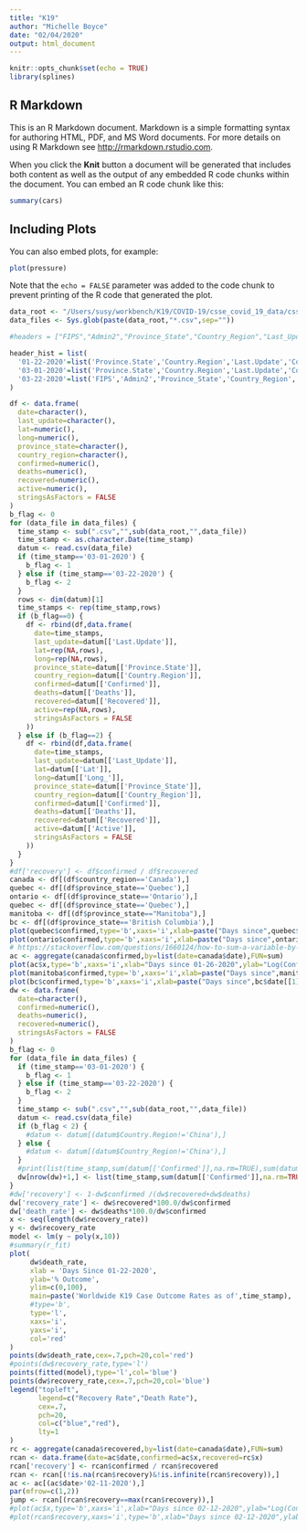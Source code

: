 ```yaml
---
title: "K19"
author: "Michelle Boyce"
date: "02/04/2020"
output: html_document
---
```


```r
knitr::opts_chunk$set(echo = TRUE)
library(splines)
```

## R Markdown

This is an R Markdown document. Markdown is a simple formatting syntax for authoring HTML, PDF, and MS Word documents. For more details on using R Markdown see <http://rmarkdown.rstudio.com>.

When you click the **Knit** button a document will be generated that includes both content as well as the output of any embedded R code chunks within the document. You can embed an R code chunk like this:

```r
summary(cars)
```

## Including Plots

You can also embed plots, for example:

```r
plot(pressure)
```

Note that the `echo = FALSE` parameter was added to the code chunk to prevent printing of the R code that generated the plot.

```r
data_root <- "/Users/susy/workbench/K19/COVID-19/csse_covid_19_data/csse_covid_19_daily_reports/"
data_files <- Sys.glob(paste(data_root,"*.csv",sep=""))

#headers = ["FIPS","Admin2","Province_State","Country_Region","Last_Update","Lat","Long_","Confirmed","Deaths"         "Recovered","Active","Combined_Key" ] 

header_hist = list(
  '01-22-2020'=list('Province.State','Country.Region','Last.Update','Confirmed','Deaths','Recovered'),
  '03-01-2020'=list('Province.State','Country.Region','Last.Update','Confirmed','Deaths','Recovered','Latitude','Longitude'),
  '03-22-2020'=list('FIPS','Admin2','Province_State','Country_Region','Last_Update','Lat','Long_','Confirmed','Deaths','Recovered','Active','Combined_Key')
)

df <- data.frame(
  date=character(),
  last_update=character(),
  lat=numeric(),
  long=numeric(),
  province_state=character(),
  country_region=character(),
  confirmed=numeric(),
  deaths=numeric(),
  recovered=numeric(),
  active=numeric(),
  stringsAsFactors = FALSE
)
b_flag <- 0
for (data_file in data_files) {
  time_stamp <- sub(".csv","",sub(data_root,"",data_file))
  time_stamp <- as.character.Date(time_stamp)
  datum <- read.csv(data_file)
  if (time_stamp=='03-01-2020') {
    b_flag <- 1
  } else if (time_stamp=='03-22-2020') {
    b_flag <- 2
  }
  rows <- dim(datum)[1]
  time_stamps <- rep(time_stamp,rows)
  if (b_flag==0) {
    df <- rbind(df,data.frame(
      date=time_stamps,
      last_update=datum[['Last.Update']],
      lat=rep(NA,rows),
      long=rep(NA,rows),
      province_state=datum[['Province.State']],
      country_region=datum[['Country.Region']],
      confirmed=datum[['Confirmed']],
      deaths=datum[['Deaths']],
      recovered=datum[['Recovered']],
      active=rep(NA,rows),
      stringsAsFactors = FALSE
    ))
  } else if (b_flag==2) {
    df <- rbind(df,data.frame(
      date=time_stamps,
      last_update=datum[['Last_Update']],
      lat=datum[['Lat']],
      long=datum[['Long_']],
      province_state=datum[['Province_State']],
      country_region=datum[['Country_Region']],
      confirmed=datum[['Confirmed']],
      deaths=datum[['Deaths']],
      recovered=datum[['Recovered']],
      active=datum[['Active']],
      stringsAsFactors = FALSE
    ))
  }
}
#df['recovery'] <- df$confirmed / df$recovered
canada <- df[(df$country_region=='Canada'),]
quebec <- df[(df$province_state=='Quebec'),]
ontario <- df[(df$province_state=='Ontario'),]
quebec <- df[(df$province_state=='Quebec'),]
manitoba <- df[(df$province_state=="Manitoba"),]
bc <- df[(df$province_state=='British Columbia'),]
plot(quebec$confirmed,type='b',xaxs='i',xlab=paste("Days since",quebec$date[[1]]),ylab="Confirmed",main=paste("Quebec K19 Stats as of",time_stamp))
plot(ontario$confirmed,type='b',xaxs='i',xlab=paste("Days since",ontario$date[[1]]),ylab="Confirmed",main=paste("Ontario K19 Stats as of",time_stamp))
# https://stackoverflow.com/questions/1660124/how-to-sum-a-variable-by-group
ac <- aggregate(canada$confirmed,by=list(date=canada$date),FUN=sum)
plot(ac$x,type='b',xaxs='i',xlab="Days since 01-26-2020",ylab="Log(Confirmed)",main=paste("Canada K19 Stats as of",time_stamp),log="y")
plot(manitoba$confirmed,type='b',xaxs='i',xlab=paste("Days since",manitoba$date[[1]]),ylab="Confirmed",main=paste("Manitoba K19 Stats as of",time_stamp))
plot(bc$confirmed,type='b',xaxs='i',xlab=paste("Days since",bc$date[[1]],bc$date[[1]]),ylab="Confirmed",main=paste("BC K19 Stats as of",time_stamp))
dw <- data.frame(
  date=character(),
  confirmed=numeric(),
  deaths=numeric(),
  recovered=numeric(),
  stringsAsFactors = FALSE
)
b_flag <- 0
for (data_file in data_files) {
  if (time_stamp=='03-01-2020') {
    b_flag <- 1
  } else if (time_stamp=='03-22-2020') {
    b_flag <- 2
  }
  time_stamp <- sub(".csv","",sub(data_root,"",data_file))
  datum <- read.csv(data_file)
  if (b_flag < 2) {
    #datum <- datum[(datum$Country.Region!='China'),]
  } else {
    #datum <- datum[(datum$Country_Region!='China'),]
  }
  #print(list(time_stamp,sum(datum[['Confirmed']],na.rm=TRUE),sum(datum[['Recovered']],na.rm=TRUE)))
  dw[nrow(dw)+1,] <- list(time_stamp,sum(datum[['Confirmed']],na.rm=TRUE),sum(datum['Deaths'],na.rm=TRUE),sum(datum[['Recovered']],na.rm=TRUE))
}
#dw['recovery'] <- 1-dw$confirmed /(dw$recovered+dw$deaths)
dw['recovery_rate'] <- dw$recovered*100.0/dw$confirmed
dw['death_rate'] <- dw$deaths*100.0/dw$confirmed
x <- seq(length(dw$recovery_rate))
y <- dw$recovery_rate
model <- lm(y ~ poly(x,10))
#summary(r_fit)
plot(
     dw$death_rate,
     xlab = 'Days Since 01-22-2020',
     ylab='% Outcome',
     ylim=c(0,100),
     main=paste('Worldwide K19 Case Outcome Rates as of',time_stamp),
     #type='b',
     type='l',
     xaxs='i',
     yaxs='i',
     col='red'
)
points(dw$death_rate,cex=.7,pch=20,col='red')
#points(dw$recovery_rate,type='l')
points(fitted(model),type='l',col='blue')
points(dw$recovery_rate,cex=.7,pch=20,col='blue')
legend("topleft",
       legend=c("Recovery Rate","Death Rate"),
       cex=.7,
       pch=20,
       col=c("blue","red"),
       lty=1
)
rc <- aggregate(canada$recovered,by=list(date=canada$date),FUN=sum)
rcan <- data.frame(date=ac$date,confirmed=ac$x,recovered=rc$x)
rcan['recovery'] <- rcan$confirmed / rcan$recovered
rcan <- rcan[(!is.na(rcan$recovery)&!is.infinite(rcan$recovery)),]
ac <- ac[(ac$date>'02-11-2020'),]
par(mfrow=c(1,2))
jump <- rcan[(rcan$recovery==max(rcan$recovery)),]
#plot(ac$x,type='b',xaxs='i',xlab="Days since 02-12-2020",ylab="Log(Confirmed)",main="Canada K19 Stats",log="y")
#plot(rcan$recovery,xaxs='i',type='b',xlab="Days since 02-12-2020",ylab="Confirmed / Recovered",main="Canada K19 Stats")
```
